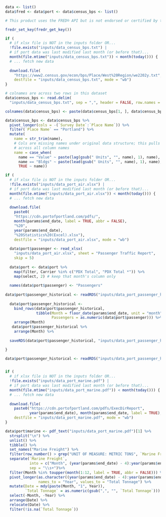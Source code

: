 ```r
data <- list()
data$fred <- data$port <- data$census_bps <- list()
```

```r

# This product uses the FRED® API but is not endorsed or certified by the Federal Reserve Bank of St. Louis.

fredr_set_key(fredr_get_key())
```

```r

if (
  # if xlsx file is NOT in the inputs folder OR...
  !file.exists("inputs/data_census_bps.txt") |
  # if port data was last modified last month (or before that)...
  month(file.mtime("inputs/data_census_bps.txt")) < month(today())) {
  # ... fetch new data
  
  download.file(
    "https://www2.census.gov/econ/bps/Place/West%20Region/we2202y.txt", 
    destfile = "inputs/data_census_bps.txt", mode = "wb")
}

# colnames are across two rows in this dataset
data$census_bps <- read.delim(
  "inputs/data_census_bps.txt", sep = ",", header = FALSE, row.names = NULL) 

colnames(data$census_bps) <- paste(data$census_bps[1, ], data$census_bps[2, ])

data$census_bps <- data$census_bps %>%
  pivot_longer(cols = -(`Survey Date`:`Place Name`)) %>%
  filter(`Place Name` == "Portland") %>%
  mutate(
    name = str_trim(name),
    # Cols are missing names under original data structure; this pulls the # of units
    # across all column names
    name = case_when(
      name == "Value" ~ paste(lag(gsub(" Units", "", name), 1), name),
      name == "Bldgs" ~ paste(lead(gsub(" Units", "", name), 1), name),
      TRUE ~ name))
```


```r
if (
  # if xlsx file is NOT in the inputs folder OR...
  !file.exists("inputs/data_port_air.xlsx") |
  # if port data was last modified last month (or before that)...
  month(file.mtime("inputs/data_port_air.xlsx")) < month(today())) {
  # ... fetch new data
  
  download.file(
    paste0(
    "https://cdn.portofportland.com/pdfs/",
    month(params$end_date, label = TRUE, abbr = FALSE),
    "%20",
    year(params$end_date),
    "%20Statistics%20(Excel).xlsx"), 
    destfile = "inputs/data_port_air.xlsx", mode = "wb")
  
  data$port$passenger <- read_xlsx(
    "inputs/data_port_air.xlsx", sheet = "Passenger Traffic Report",
    skip = 5)
  
  data$port <- data$port %>%
    map(filter, Carrier %in% c("PDX Total", "PDX Total *")) %>%
    map(select, 2) # keep that month's column only
  
  names(data$port$passenger) <- "Passengers"
  
data$port$passenger_historical <- readRDS("inputs/data_port_passenger_historical.rds")
  
  data$port$passenger_historical <-
    bind_rows(data$port$passenger_historical,
              tibble(Month = floor_date(params$end_date, unit = "month"),
                     Passengers = as.numeric(data$port$passenger))) %>%
    arrange(Month)
   data$port$passenger_historical %>%
    arrange(Month) %>%
     
  saveRDS(data$port$passenger_historical, "inputs/data_port_passenger_historical.rds")

}

data$port$passenger_historical <- readRDS("inputs/data_port_passenger_historical.rds")



```

```r
if (
  # if xlsx file is NOT in the inputs folder OR...
  !file.exists("inputs/data_port_marine.pdf") |
  # if port data was last modified last month (or before that)...
  month(file.mtime("inputs/data_port_marine.pdf")) < month(today())) {
  # ... fetch new data
  
  download.file(
    paste0("https://cdn.portofportland.com/pdfs/ExecDirReport",
           year(params$end_date), month(params$end_date, label = TRUE), ".pdf"), 
    destfile = "inputs/data_port_marine.pdf", mode = "wb")
}

data$port$marine <- pdf_text("inputs/data_port_marine.pdf")[1] %>%
  strsplit("\n") %>%
  unlist() %>%
  tibble() %>%
  set_names("Marine Freight") %>%
  filter(row_number() > grep("UNIT OF MEASURE: METRIC TONS", `Marine Freight`)) %>%
  separate(`Marine Freight`,
           into = c("Month", (year(params$end_date) - 4):year(params$end_date)),
           sep = "\\s+")%>%
  filter(Month %in% toupper(month(1:12, label = TRUE, abbr = FALSE))) %>%
  pivot_longer(as.character((year(params$end_date) - 4):year(params$end_date)),
               names_to = "Year", values_to = "Total Tonnage") %>%
  mutate(Date = mdy(paste(Month, "1", Year)),
         `Total Tonnage` = as.numeric(gsub(",", "", `Total Tonnage`))) %>%
  select(-Month, -Year) %>%
  arrange(Date) %>%
  relocate(Date) %>%
  filter(!is.na(`Total Tonnage`))
```